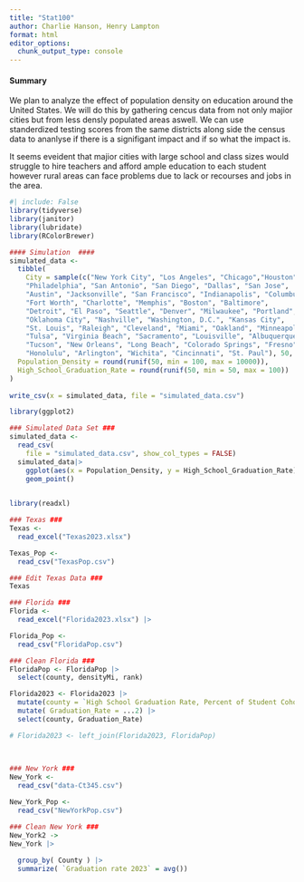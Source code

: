 ```yaml
---
title: "Stat100"
author: Charlie Hanson, Henry Lampton
format: html
editor_options: 
  chunk_output_type: console
---
```

#### Summary ####
We plan to analyze the effect of population density on education around the United States. We will do this by gathering cencus data from not only majior cities but from less densly populated areas aswell. We can use standerdized testing scores from the same districts along side the census data to ananlyse if there is a signifigant impact and if so what the impact is.

It seems eveident that majior cities with large school and class sizes would struggle to hire teachers and afford ample education to each student however rural areas can face problems due to lack or recourses and jobs in the area.


```r
#| include: False
library(tidyverse)
library(janitor)
library(lubridate)
library(RColorBrewer) 
```


```r
#### Simulation  ####
simulated_data <-
  tibble(
    City = sample(c("New York City", "Los Angeles", "Chicago","Houston","Phoenix",
    "Philadelphia", "San Antonio", "San Diego", "Dallas", "San Jose",
    "Austin", "Jacksonville", "San Francisco", "Indianapolis", "Columbus",
    "Fort Worth", "Charlotte", "Memphis", "Boston", "Baltimore",
    "Detroit", "El Paso", "Seattle", "Denver", "Milwaukee", "Portland",
    "Oklahoma City", "Nashville", "Washington, D.C.", "Kansas City",
    "St. Louis", "Raleigh", "Cleveland", "Miami", "Oakland", "Minneapolis",
    "Tulsa", "Virginia Beach", "Sacramento", "Louisville", "Albuquerque",
    "Tucson", "New Orleans", "Long Beach", "Colorado Springs", "Fresno",
    "Honolulu", "Arlington", "Wichita", "Cincinnati", "St. Paul"), 50, replace = TRUE),
  Population_Density = round(runif(50, min = 100, max = 10000)),
  High_School_Graduation_Rate = round(runif(50, min = 50, max = 100))
)
    
write_csv(x = simulated_data, file = "simulated_data.csv")
```

```r
library(ggplot2)
```


```r
### Simulated Data Set ###
simulated_data <-
  read_csv(
    file = "simulated_data.csv", show_col_types = FALSE)
  simulated_data|>
    ggplot(aes(x = Population_Density, y = High_School_Graduation_Rate)) +
    geom_point() 
    
```

```r
library(readxl)
```

```r
### Texas ###
Texas <- 
  read_excel("Texas2023.xlsx")

Texas_Pop <-
  read_csv("TexasPop.csv")

```

```r
### Edit Texas Data ###
Texas 
```


```r
### Florida ###
Florida <-
  read_excel("Florida2023.xlsx") |>

Florida_Pop <- 
  read_csv("FloridaPop.csv")
```

```r
### Clean Florida ###
FloridaPop <- FloridaPop |>
  select(county, densityMi, rank)

Florida2023 <- Florida2023 |>
  mutate(county = `High School Graduation Rate, Percent of Student Cohort Since 9th Grade, 2022-23`) |>
  mutate( Graduation_Rate = ...2) |>
  select(county, Graduation_Rate)

# Florida2023 <- left_join(Florida2023, FloridaPop)
  
  
```


```r
### New York ###
New_York <-
  read_csv("data-Ct345.csv")

New_York_Pop <- 
  read_csv("NewYorkPop.csv")

```

```r
### Clean New York ###
New_York2 ->
New_York |>
  
  group_by( County ) |>
  summarize( `Graduation rate 2023` = avg())
  
```


```r

```


